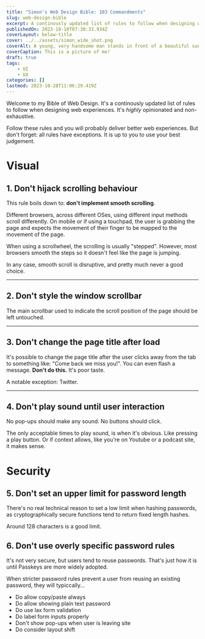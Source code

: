 ```yaml
---
title: "Simon's Web Design Bible: 103 Commandments"
slug: web-design-bible
excerpt: A continously updated list of rules to follow when designing web experiences
publishedOn: 2023-10-10T07:30:33.934Z
coverLayout: below-title
cover: ../../assets/simon_wide_shot.png
coverAlt: A young, very handsome man stands in front of a beautiful sunset. The picture as been altered with Artificial Intelligence making it looks slightly bizarre.
coverCaption: This is a picture of me!
draft: true
tags:
    - UI
    - UX
categories: []
lastmod: 2023-10-28T11:06:29.419Z
---
```

Welcome to my Bible of Web Design. It's a continously updated list of rules to follow when designing web experiences. It's _highly_ opinionated and non-exhaustive.

Follow these rules and you will probably deliver better web experiences. But don't forget: all rules have exceptions. It is up to you to use your best judgement.

# Visual

## 1. Don't hijack scrolling behaviour
This rule boils down to: **don't implement smooth scrolling**.

Different browsers, across different OSes, using different input methods scroll differently. On mobile or if using a touchpad, the user is grabbing the page and expects the movement of their finger to be mapped to the movement of the page.

When using a scrollwheel, the scrolling is usually "stepped". However, most browsers smooth the steps so it doesn't feel like the page is jumping.

In any case, smooth scroll is disruptive, and pretty much never a good choice.

---

## 2. Don't style the window scrollbar
The main scrollbar used to indicate the scroll position of the page should be left untouched.

---

## 3. Don't change the page title after load
It's possible to change the page title after the user clicks away from the tab to something like: "Come back we miss you!". You can even flash a message. **Don't do this.** It's poor taste.

A notable exception: Twitter.

---

## 4. Don't play sound until user interaction
No pop-ups should make any sound. No buttons should click.

The only acceptable times to play sound, is when it's obvious. Like pressing a play button. Or if context allows, like you're on Youtube or a podcast site, it makes sense.

# Security

## 5. Don't set an upper limit for password length

There's no real technical reason to set a low limit when hashing passwords, as cryptographically secure functions tend to return fixed length hashes.

Around 128 characters is a good limit.

## 6. Don't use overly specific password rules

It's not very secure, but users tend to reuse passwords. That's just how it is until Passkeys are more widely adopted.

When stricter password rules prevent a user from reusing an existing password, they will typiccally...


- Do allow copy/paste always
- Do allow showing plain text password
- Do use lax form validation
- Do label form inputs properly
- Don't show pop-ups when user is leaving site
- Do consider layout shift
